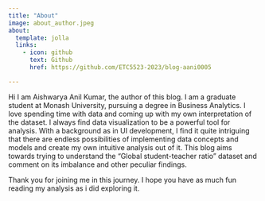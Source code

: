 ```yaml
---
title: "About"
image: about_author.jpeg
about:
  template: jolla
  links:
    - icon: github
      text: Github
      href: https://github.com/ETC5523-2023/blog-aani0005

---
```


Hi I am Aishwarya Anil Kumar, the author of this blog. I am a graduate student at Monash University, pursuing a degree in Business Analytics. I love spending time with data and coming up with my own interpretation of the dataset. I always find data visualization to be a powerful tool for analysis. With a background as in UI development, I find it quite intriguing that there are endless possibilities of implementing data concepts and models and create my own intuitive analysis out of it. This blog aims towards trying to understand the "Global student-teacher ratio" dataset and comment on its imbalance and other peculiar findings. 

Thank you for joining me in this journey. I hope you have as much fun reading my analysis as i did exploring it.
